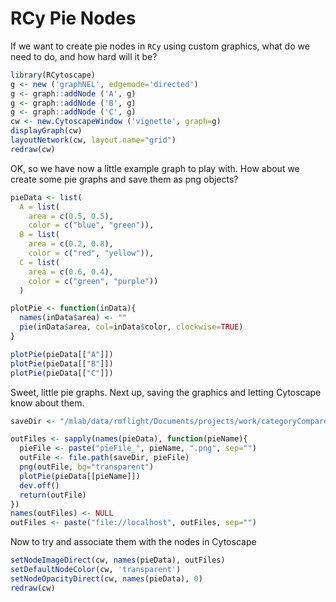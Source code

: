 <!--
  %\VignetteEngine{knitr}
  %\VignetteIndexEntry{pie nodes in Cytoscape}
  %\VignetteDepends{RCytoscape}
-->

# RCy Pie Nodes

If we want to create pie nodes in `RCy` using custom graphics, what do we need to do, and how hard will it be?

```r
library(RCytoscape)
g <- new ('graphNEL', edgemode='directed')
g <- graph::addNode ('A', g)
g <- graph::addNode ('B', g)
g <- graph::addNode ('C', g)
cw <- new.CytoscapeWindow ('vignette', graph=g)
displayGraph(cw)
layoutNetwork(cw, layout.name="grid")
redraw(cw)
```

OK, so we have now a little example graph to play with. How about we create some pie graphs and save them as png objects?

```r
pieData <- list(
  A = list(
    area = c(0.5, 0.5),
    color = c("blue", "green")),
  B = list(
    area = c(0.2, 0.8),
    color = c("red", "yellow")),
  C = list(
    area = c(0.6, 0.4),
    color = c("green", "purple"))
  )

plotPie <- function(inData){
  names(inData$area) <- ""
  pie(inData$area, col=inData$color, clockwise=TRUE)
}

plotPie(pieData[["A"]])
plotPie(pieData[["B"]])
plotPie(pieData[["C"]])
```

Sweet, little pie graphs. Next up, saving the graphics and letting Cytoscape know about them.

```r
saveDir <- "/mlab/data/rmflight/Documents/projects/work/categoryComparePaperRev/vignettes/"

outFiles <- sapply(names(pieData), function(pieName){
  pieFile <- paste("pieFile_", pieName, ".png", sep="")
  outFile <- file.path(saveDir, pieFile)
  png(outFile, bg="transparent")
  plotPie(pieData[[pieName]])
  dev.off()
  return(outFile)
})
names(outFiles) <- NULL
outFiles <- paste("file://localhost", outFiles, sep="")
```

Now to try and associate them with the nodes in Cytoscape

```r
setNodeImageDirect(cw, names(pieData), outFiles)
setDefaultNodeColor(cw, 'transparent')
setNodeOpacityDirect(cw, names(pieData), 0)
redraw(cw)
```

